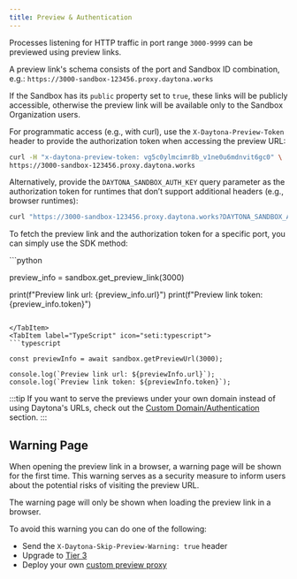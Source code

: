```yaml
---
title: Preview & Authentication
---
```



Processes listening for HTTP traffic in port range `3000-9999` can be previewed using preview links.

A preview link's schema consists of the port and Sandbox ID combination, e.g.:
`https://3000-sandbox-123456.proxy.daytona.works`

If the Sandbox has its `public` property set to `true`, these links will be publicly accessible, otherwise the preview link will be available only to the Sandbox Organization users.

For programmatic access (e.g., with curl), use the `X-Daytona-Preview-Token` header to provide the authorization token when accessing the preview URL:

```bash
curl -H "x-daytona-preview-token: vg5c0ylmcimr8b_v1ne0u6mdnvit6gc0" \
https://3000-sandbox-123456.proxy.daytona.works
```

Alternatively, provide the `DAYTONA_SANDBOX_AUTH_KEY` query parameter as the authorization token for runtimes that don’t support additional headers (e.g., browser runtimes):
```bash
curl "https://3000-sandbox-123456.proxy.daytona.works?DAYTONA_SANDBOX_AUTH_KEY=vg5c0ylmcimr8b_v1ne0u6mdnvit6gc0"
```

To fetch the preview link and the authorization token for a specific port, you can simply use the SDK method:

<Tabs>
<TabItem label="Python" icon="seti:python">
```python

preview_info = sandbox.get_preview_link(3000)

print(f"Preview link url: {preview_info.url}")
print(f"Preview link token: {preview_info.token}")

```

</TabItem>
<TabItem label="TypeScript" icon="seti:typescript">
```typescript

const previewInfo = await sandbox.getPreviewUrl(3000);

console.log(`Preview link url: ${previewInfo.url}`);
console.log(`Preview link token: ${previewInfo.token}`);

```

</TabItem>
</Tabs>

:::tip
If you want to serve the previews under your own domain instead of using Daytona's URLs, check out the [Custom Domain/Authentication](/docs/en/custom-domain-authentication) section.
:::

## Warning Page

When opening the preview link in a browser, a warning page will be shown for the first time.
This warning serves as a security measure to inform users about the potential risks of visiting the preview URL.

The warning page will only be shown when loading the preview link in a browser.

To avoid this warning you can do one of the following:

- Send the `X-Daytona-Skip-Preview-Warning: true` header
- Upgrade to [Tier 3](/docs/en/limits)
- Deploy your own [custom preview proxy](/docs/en/custom-domain-authentication)
